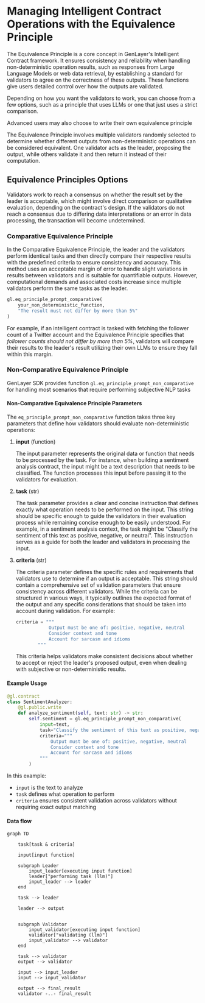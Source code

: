 
# Managing Intelligent Contract Operations with the Equivalence Principle

The Equivalence Principle is a core concept in GenLayer's Intelligent Contract framework. It ensures consistency and reliability when handling non-deterministic operation results, such as responses from Large Language Models or web data retrieval, by establishing a standard for validators to agree on the correctness of these outputs. These functions give users detailed control over how the outputs are validated.

Depending on how you want the validators to work, you can choose from a few options, such as a principle that uses LLMs or one that just uses a strict comparison.

<Callout emoji="💡">
    Advanced users may also choose to write their own equivalence principle
</Callout>


The Equivalence Principle involves multiple validators randomly selected to determine whether different outputs from non-deterministic operations can be considered equivalent. One validator acts as the leader, proposing the output, while others validate it and then return it instead of their computation.

## Equivalence Principles Options

Validators work to reach a consensus on whether the result set by the leader is acceptable, which might involve direct comparison or qualitative evaluation, depending on the contract's design. If the validators do not reach a consensus due to differing data interpretations or an error in data processing, the transaction will become undetermined.

### Comparative Equivalence Principle

In the Comparative Equivalence Principle, the leader and the validators perform identical tasks and then directly compare their respective results with the predefined criteria to ensure consistency and accuracy. This method uses an acceptable margin of error to handle slight variations in results between validators and is suitable for quantifiable outputs. However, computational demands and associated costs increase since multiple validators perform the same tasks as the leader.

```python
gl.eq_principle_prompt_comparative(
    your_non_deterministic_function,
    "The result must not differ by more than 5%"
)
```
For example, if an intelligent contract is tasked with fetching the follower count of a Twitter account and the Equivalence Principle specifies that _follower counts should not differ by more than 5%_, validators will compare their results to the leader's result utilizing their own LLMs to ensure they fall within this margin.

### Non-Comparative Equivalence Principle

GenLayer SDK provides function `gl.eq_principle_prompt_non_comparative` for handling most scenarios that require performing subjective NLP tasks

#### Non-Comparative Equivalence Principle Parameters

The `eq_principle_prompt_non_comparative` function takes three key parameters that define how validators should evaluate non-deterministic operations:

1. **input** (function)

   The input parameter represents the original data or function that needs to be processed by the task. For instance, when building a sentiment analysis contract, the input might be a text description that needs to be classified. The function processes this input before passing it to the validators for evaluation.

2. **task** (str)

   The task parameter provides a clear and concise instruction that defines exactly what operation needs to be performed on the input. This string should be specific enough to guide the validators in their evaluation process while remaining concise enough to be easily understood. For example, in a sentiment analysis context, the task might be "Classify the sentiment of this text as positive, negative, or neutral". This instruction serves as a guide for both the leader and validators in processing the input.

3. **criteria** (str)

   The criteria parameter defines the specific rules and requirements that validators use to determine if an output is acceptable. This string should contain a comprehensive set of validation parameters that ensure consistency across different validators. While the criteria can be structured in various ways, it typically outlines the expected format of the output and any specific considerations that should be taken into account during validation. For example:

   ```python
   criteria = """
               Output must be one of: positive, negative, neutral
               Consider context and tone
               Account for sarcasm and idioms
           """
   ```

   This criteria helps validators make consistent decisions about whether to accept or reject the leader's proposed output, even when dealing with subjective or non-deterministic results.

#### Example Usage

```python
@gl.contract
class SentimentAnalyzer:
    @gl.public.write
    def analyze_sentiment(self, text: str) -> str:
        self.sentiment = gl.eq_principle_prompt_non_comparative(
            input=text,
            task="Classify the sentiment of this text as positive, negative, or neutral",
            criteria="""
                Output must be one of: positive, negative, neutral
                Consider context and tone
                Account for sarcasm and idioms
            """
        )
```

In this example:
- `input` is the text to analyze
- `task` defines what operation to perform
- `criteria` ensures consistent validation across validators without requiring exact output matching

#### Data flow
```mermaid
graph TD

    task[task & criteria]

    input[input function]

    subgraph Leader
        input_leader[executing input function]
        leader["performing task (llm)"]
        input_leader --> leader
    end

    task --> leader

    leader --> output


    subgraph Validator
        input_validator[executing input function]
        validator["validating (llm)"]
        input_validator --> validator
    end

    task --> validator
    output --> validator

    input --> input_leader
    input --> input_validator

    output --> final_result
    validator -..- final_result
```
